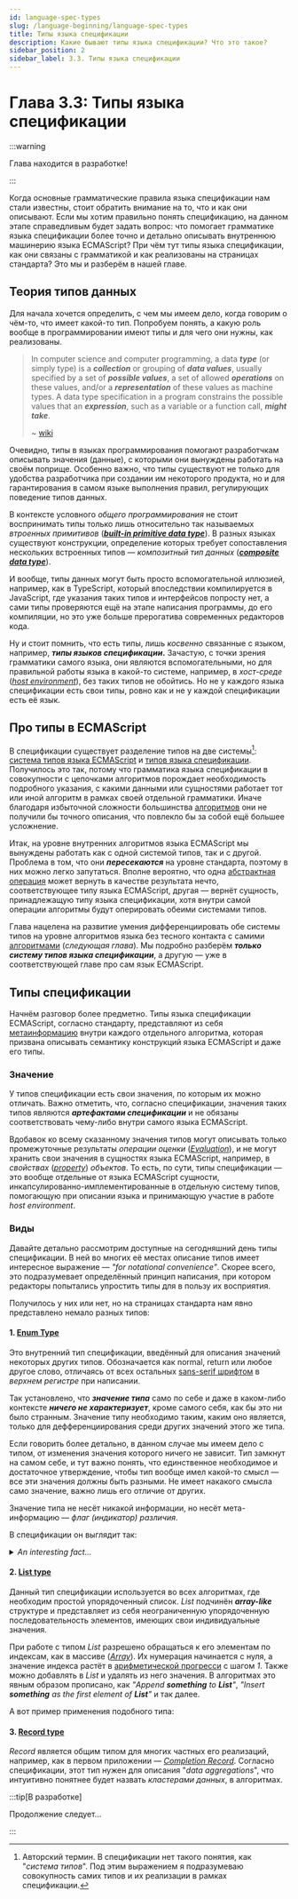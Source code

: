 ```yaml
---
id: language-spec-types
slug: /language-beginning/language-spec-types
title: Типы языка спецификации
description: Какие бывают типы языка спецификации? Что это такое?
sidebar_position: 2
sidebar_label: 3.3. Типы языка спецификации
---
```



<ChapterInfo type='formal' complexity='normal' time='?' />

# Глава 3.3: Типы языка спецификации

:::warning

Глава находится в разработке!

:::

Когда основные грамматические правила языка спецификации нам стали известны, стоит обратить внимание
на то, что и как они описывают. Если мы хотим правильно понять спецификацию, на данном этапе
справедливым будет задать вопрос: что помогает грамматике языка спецификации более точно и детально
описывать внутреннюю машинерию языка ECMAScript? При чём тут типы языка спецификации, как они
связаны с грамматикой и как реализованы на страницах стандарта? Это мы и разберём в нашей главе.

## Теория типов данных

Для начала хочется определить, с чем мы имеем дело, когда говорим о чём-то, что имеет какой-то тип.
Попробуем понять, а какую роль вообще в программировании имеют типы и для чего они нужны, как
реализованы.

> In computer science and computer programming, a data **_type_** (or simply type) is a
> **_collection_** or grouping of **_data values_**, usually specified by a set of **_possible
> values_**, a set of allowed **_operations_** on these values, and/or a **_representation_** of
> these values as machine types. A data type specification in a program constrains the possible
> values that an **_expression_**, such as a variable or a function call, **_might take_**.
>
> ~ [wiki](https://en.wikipedia.org/wiki/Data_type)

Очевидно, типы в языках программирования помогают разработчкам описывать значения (данные), с
которыми они вынуждены работать на своём поприще. Особенно важно, что типы существуют не только для
удобства разработчика при создании им некоторого продукта, но и для гарантирования в самом языке
выполнения правил, регулирующих поведение типов данных.

В контексте условного _общего программирования_ не стоит воспринимать типы только лишь относительно
так называемых _втроенных примитивов_
([**_built-in primitive data type_**](https://en.wikipedia.org/wiki/Primitive_data_type)). В разных
языках существуют конструкции, определение которых требует сопоставления нескольких встроенных типов
— _композитный тип данных_
([**_сomposite data type_**](https://en.wikipedia.org/wiki/Composite_data_type)).

И вообще, типы данных могут быть просто вспомогательной иллюзией, например, как в TypeScript,
который впоследствии компилируется в JavaScript, где указания таких типов и интерфейсов попросту
нет, а сами типы проверяются ещё на этапе написания программы, до его компиляции, но это уже больше
прерогатива современных редакторов кода.

Ну и стоит помнить, что есть типы, лишь _косвенно_ связанные с языком, например, **_типы языков
спецификации_.** Зачастую, с точки зрения грамматики самого языка, они являются вспомогательными, но
для правильной работы языка в какой-то системе, например, в _хост-среде_
([_host environment_](https://tc39.es/ecma262/multipage/overview.html#host-environment)), без таких
типов не обойтись. Но не у каждого языка спецификации есть свои типы, ровно как и не у каждой
спецификации есть её язык.

## Про типы в ECMAScript

В спецификации существует разделение типов на две системы[^1]:
[система типов языка ECMAScript](https://tc39.es/ecma262/multipage/ecmascript-data-types-and-values.html#sec-ecmascript-language-types)
и
[типов языка спецификации](https://tc39.es/ecma262/multipage/ecmascript-data-types-and-values.html#sec-ecmascript-specification-types).
Получилось это так, потому что грамматика языка спецификации в совокупности с цепочками алгоритмов
порождает необходимость подробного указания, с какими данными или сущностями работает тот или иной
алгоритм в рамках своей отдельной грамматики. Иначе благодаря избыточной сложности большинства
[алгоритмов](https://tc39.es/ecma262/multipage/notational-conventions.html#sec-algorithm-conventions)
они не получили бы точного описания, что повлекло бы за собой ещё большее усложнение.

Итак, на уровне внутренних алгоритмов языка ECMAScript мы вынуждены работать как с одной системой
типов, так и с другой. Проблема в том, что они **_пересекаются_** на уровне стандарта, поэтому в них
можно легко запутаться. Вполне вероятно, что одна
[абстрактная операция](https://tc39.es/ecma262/multipage/abstract-operations.html#sec-abstract-operations)
может вернуть в качестве результата нечто, соответствующее типу языка ECMAScript, другая — вернёт
сущность, принадлежащую типу языка спецификации, хотя внутри самой операции алгоритмы будут
оперировать обеими системами типов.

Глава нацелена на развитие умения дифференциировать обе системы типов на уровне алгоритмов языка без
тесного контакта с самими [алгоритмами](./Chapter_4.mdx) (_следующая глава_). Мы подробно разберём
**_только систему типов языка спецификации_**, а другую — уже в соответствующей главе про сам язык
ECMAScript.

## Типы спецификации

Начнём разговор более предметно. Типы языка спецификации ECMAScript, согласно стандарту,
представляют из себя
[метаинформацию](https://tc39.es/ecma262/multipage/ecmascript-data-types-and-values.html#sec-ecmascript-specification-types)
внутри каждого отдельного алгоритма, которая призвана описывать семантику конструкций языка
ECMAScript и даже его типы.

### Значение

У типов спецификации есть свои значения, по которым их можно отличать. Важно отметить, что, согласно
спецификации, значения таких типов являются **_артефактами спецификации_** и не обязаны
соответствовать чему-либо внутри самого языка ECMAScript.

Вдобавок ко всему сказанному значения типов могут описывать только промежуточные результаты
_операции оценки_
([_Evaluation_](https://tc39.es/ecma262/multipage/syntax-directed-operations.html#sec-evaluation)),
и не могут хранить свои значения в сущностях языка ECMAScript, например, в _свойствах_
([_property_](https://tc39.es/ecma262/multipage/overview.html#sec-property)) _объектов_. То есть, по
сути, типы спецификации — это вообще отдельные от языка ECMAScript сущности,
инкапсулированно-имплементированные в отдельную систему типов, помогающую при описании языка и
принимающую участие в работе _host environment_.

### Виды

Давайте детально рассмотрим доступные на сегодняшний день типы спецификации. В ней во многих её
местах описание типов имеет интересное выражение — _"for notational convenience"_. Скорее всего, это
подразумевает определённый принцип написания, при котором редакторы попытались упростить типы для в
пользу их восприятия.

Получилось у них или нет, но на страницах стандарта нам явно представлено немало разных типов:

#### 1. [Enum Type](https://tc39.es/ecma262/multipage/ecmascript-data-types-and-values.html#sec-enum-specification-type)

Это внутренний тип спецификации, введённый для описания значений некоторых других типов.
Обозначается как <Enum>normal</Enum>, <Enum>return</Enum> или любое другое слово, отличаясь от всех
остальных [<Enum>sans-serif</Enum> шрифтом](https://en.wikipedia.org/wiki/Sans-serif) в _верхнем
регистре_ при написании.

Так установлено, что **_значение типа_** само по себе и даже в каком-либо контексте **_ничего не
характеризует_**, кроме самого себя, как бы это ни было странным. Значение типу необходимо таким,
каким оно является, только для дефференциирования среди других значений этого же типа.

Если говорить более детально, в данном случае мы имеем дело с типом, от изменения значения которого
ничего не зависит. Тип замкнут на самом себе, и тут важно понять, что единственное необходимое и
достаточное утверждение, чтобы тип вообще имел какой-то смысл — все эти значения должны быть
разными. Не имеет накакого смысла само значение, важно лишь его отличие от других.

Значение типа не несёт никакой информации, но несёт мета-информацию — _флаг (индикатор) различия_.

В спецификации он выглядит так:

<FigureImage src='/myJS/img/get-started/3_1.png' caption='Completion Record Fields table' />

<details>
<summary><i>An interesting fact...</i></summary>

В [стандарте ES2023](https://tc39.es/ecma262/2023/multipage/) значения типа были представлены в
_нижнем регистре_ того же шрифта, что путало разработчиков из-за схожести со значениями типов самого
языка ECMAScript. Благодаря тому что спецификация в какой-то степени совершенствуется, сейчас такой
проблемы нет.

</details>

#### 2. [List type](https://tc39.es/ecma262/multipage/ecmascript-data-types-and-values.html#sec-list-and-record-specification-type)

Данный тип спецификации используется во всех алгоритмах, где необходим простой упорядоченный список.
_List_ подчинён **_array-like_** структуре и представляет из себя неограниченную упорядоченную
последовательность элементов, имеющих свои индивидуальные значения.

При работе с типом _List_ разрешено обращаться к его элементам по индексам, как в массиве
([_Array_](<https://en.wikipedia.org/wiki/Array_(data_structure)>)). Их нумерация начинается с нуля,
а значение индекса растёт в
[арифметической прогресси](https://en.wikipedia.org/wiki/Arithmetic_progression) с шагом _1_. Также
можно добавлять в _List_ и удалять из него значения. В алгоритмах это явным образом прописано, как
_"Append **something** to **List**"_, _"Insert **something** as the first element of **List**"_ и
так далее.

А вот пример применения подобного типа:

<FigureImage
    src='/myJS/img/get-started/3_2.png'
    caption='Abstruct operation — GlobalDeclarationInstantiation()'
/>

#### 3. [Record type](https://tc39.es/ecma262/multipage/ecmascript-data-types-and-values.html#sec-ecmascript-specification-types:~:text=operation%20IsLessThan.-,The%20Record%20type,-is%20used%20to)

_Record_ является общим типом для многих частных его реализаций, например, как в первом приложении —
[_Completion Record_](https://tc39.es/ecma262/multipage/ecmascript-data-types-and-values.html#sec-completion-record-specification-type).
Согласно спецификации, этот тип нужен для описания "_data aggregations_", что интуитивно понятнее
будет назвать _кластерами данных_, в алгоритмах.

:::tip[В разработке]

Продолжение следует...

:::

[^1]:
    Авторский термин. В спецификации нет такого понятия, как "_система типов_". Под этим выражением
    я подразумеваю совокупность самих типов и их реализации в рамках спецификации.
